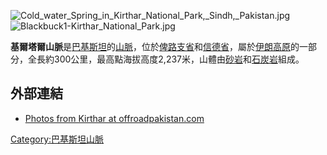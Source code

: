 [[Image:Cold_water_Spring_in_Kirthar_National_Park,_Sindh,_Pakistan.jpg|thumb]]
[[Image:Blackbuck1-Kirthar_National_Park.jpg|right]]

'''基爾塔爾山脈'''是[[巴基斯坦|巴基斯坦]]的[[山脈|山脈]]，位於[[俾路支省|俾路支省]]和[[信德省|信德省]]，屬於[[伊朗高原|伊朗高原]]的一部分，全長約300公里，最高點海拔高度2,237米，山體由[[砂岩|砂岩]]和[[石炭岩|石炭岩]]組成。

==外部連結==
* [http://offroadpakistan.com/pictures/kirthar_2005/ Photos from Kirthar at offroadpakistan.com] {{Wayback|url=http://offroadpakistan.com/pictures/kirthar_2005/ |date=20130706055456 }}

[[Category:巴基斯坦山脈|Category:巴基斯坦山脈]]